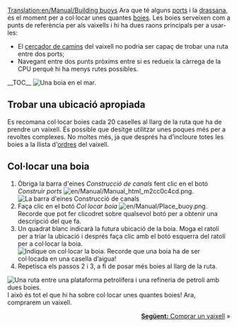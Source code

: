 [[Translation:en/Manual/Building buoys]]
{{ca/Manual/Tutorial/Tutorial}}
Ara que té alguns [[ca/Construir ports|ports]] i la [[ca/Manual/Construir drassanes|drassana]], és el moment per a col·locar unes quantes [[ca/Boies|boies]]. Les boies serveixen com a punts de referència per als vaixells i hi ha dues raons principals per a usar-les:
* El [[ca/Cercador de camins|cercador de camins]] del vaixell no podria ser capaç de trobar una ruta entre dos ports;
* Navegant entre dos punts pròxims entre si es redueix la càrrega de la CPU perquè hi ha menys rutes possibles.
__TOC__
[[File:ca/Manual/Buoy.png|left|frame|Una boia en el mar.]]
==Trobar una ubicació apropiada==
Es recomana col·locar boies cada 20 caselles al llarg de la ruta que ha de prendre un vaixell. És possible que desitge utilitzar unes poques més per a revoltes complexes. No moltes més, ja que després ha d’incloure totes les boies a la llista d'[[ca/Manual/Ordres|ordres]] del vaixell.
<div style="clear:left"></div>

==Col·locar una boia==
# Òbriga la barra d'eines ''Construcció de canals'' fent clic en el botó ''Construir ports'' [[File:en/Manual/Manual html m2cc0c4cd.png]].<br/>[[File:ca/Manual/Dock toolbar.png|frame|none|La barra d'eines Construcció de canals]]
# Faça clic en el botó ''Col·locar boia'' [[File:en/Manual/Place buoy.png]]. Recorde que pot fer clicodret sobre qualsevol botó per a obtenir una descripció del que fa.
# Un quadrat blanc indicarà la futura ubicació de la boia. Moga el ratolí per a triar la ubicació i després faça clic amb el botó esquerra del ratolí per a col·locar la boia.<br/>[[File:en/Manual/Placing-buoy-1.png|frame|none|Indique on col·locar la boia. Recorde que una boia ha de ser col·locada en una casella d’aigua!]]
# Repetisca els passos 2 i 3, a fi de posar més boies al llarg de la ruta.

[[File:es/Manual/Placing-buoy-2.png|frame|right|Una ruta entre una [[ca/Plataforma petrolífera|plataforma petrolífera]] i una [[ca/Refineria de petroli|refineria de petroli]] amb dues boies.]]
I això és tot el que hi ha sobre col·locar unes quantes boies! Ara, comprarem un vaixell.

<span style="float: right">[[ca/Comprar vaixells|'''Següent:''' Comprar un vaixell]] &raquo;</span>